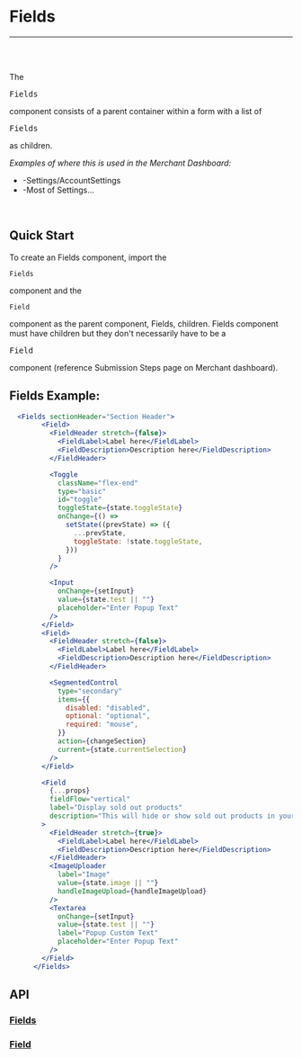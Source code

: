 


<Meta title="Documentation|Components/Fields" />

# Fields

---
<br />
<Story id="examples-components-fields--basic" />
<br />


The <pre>Fields</pre> component consists of a parent container within a form with a list of <pre>Fields</pre> as children.

<em>Examples of where this is used in the Merchant Dashboard:</em>

* -Settings/AccountSettings
* -Most of Settings...

<br />

## Quick Start
To create an Fields component, import the <pre>`Fields`</pre> component and the <pre>`Field`</pre> component as the parent component, Fields, children.
Fields component must have children but they don't necessarily have to be a <pre>Field</pre> component (reference Submission Steps page on Merchant dashboard).


## Fields Example:

```jsx
  <Fields sectionHeader="Section Header">
        <Field>
          <FieldHeader stretch={false}>
            <FieldLabel>Label here</FieldLabel>
            <FieldDescription>Description here</FieldDescription>
          </FieldHeader>

          <Toggle
            className="flex-end"
            type="basic"
            id="toggle"
            toggleState={state.toggleState}
            onChange={() =>
              setState((prevState) => ({
                ...prevState,
                toggleState: !state.toggleState,
              }))
            }
          />

          <Input
            onChange={setInput}
            value={state.test || ""}
            placeholder="Enter Popup Text"
          />
        </Field>
        <Field>
          <FieldHeader stretch={false}>
            <FieldLabel>Label here</FieldLabel>
            <FieldDescription>Description here</FieldDescription>
          </FieldHeader>

          <SegmentedControl
            type="secondary"
            items={{
              disabled: "disabled",
              optional: "optional",
              required: "mouse",
            }}
            action={changeSection}
            current={state.currentSelection}
          />
        </Field>

        <Field
          {...props}
          fieldFlow="vertical"
          label="Display sold out products"
          description="This will hide or show sold out products in your mobile app"
        >
          <FieldHeader stretch={true}>
            <FieldLabel>Label here</FieldLabel>
            <FieldDescription>Description here</FieldDescription>
          </FieldHeader>
          <ImageUploader
            label="Image"
            value={state.image || ""}
            handleImageUpload={handleImageUpload}
          />
          <Textarea
            onChange={setInput}
            value={state.test || ""}
            label="Popup Custom Text"
            placeholder="Enter Popup Text"
          />
        </Field>
      </Fields>
```

## API
### [Fields](https://github.com/tapcartinc/tapcart-dashboard-components/blob/master/lib/components/Fields.js)
<Props of={Fields} />

### [Field](https://github.com/tapcartinc/tapcart-dashboard-components/blob/master/lib/components/Field.js)
<Props of={Field} />


